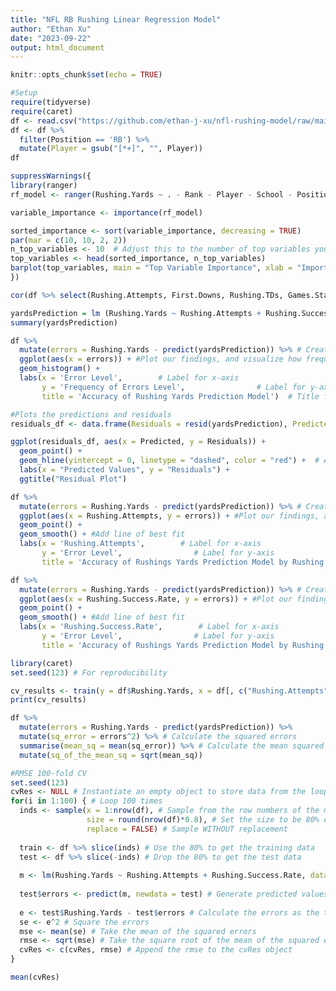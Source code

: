 ---
title: "NFL RB Rushing Linear Regression Model"
author: "Ethan Xu"
date: "2023-09-22"
output: html_document
---

```{r setup, include=FALSE}
knitr::opts_chunk$set(echo = TRUE)
```

```{r}
#Setup
require(tidyverse)
require(caret)
df <- read.csv("https://github.com/ethan-j-xu/nfl-rushing-model/raw/main/NFL%202022-2023%20Rushing%20Data%20-%20Sheet1.csv")
df <- df %>%
  filter(Postition == 'RB') %>%
  mutate(Player = gsub("[*+]", "", Player))
df
```

```{r}
suppressWarnings({ 
library(ranger)
rf_model <- ranger(Rushing.Yards ~ . - Rank - Player - School - Position -YPC - YPG, data = df, num.trees = 100, mtry = 5, importance = 'impurity')

variable_importance <- importance(rf_model)

sorted_importance <- sort(variable_importance, decreasing = TRUE)
par(mar = c(10, 10, 2, 2))
n_top_variables <- 10  # Adjust this to the number of top variables you want to display
top_variables <- head(sorted_importance, n_top_variables)
barplot(top_variables, main = "Top Variable Importance", xlab = "Importance Score", horiz = TRUE, las = 2)
})
```

```{r}
cor(df %>% select(Rushing.Attempts, First.Downs, Rushing.TDs, Games.Started, Rushing.Success.Rate, Longest.Rushing.Attempt))

yardsPrediction = lm (Rushing.Yards ~ Rushing.Attempts + Rushing.Success.Rate, data = df)
summary(yardsPrediction)

df %>%
  mutate(errors = Rushing.Yards - predict(yardsPrediction)) %>% # Create errors column for differences between actual and predicted future earnings 
  ggplot(aes(x = errors)) + #Plot our findings, and visualize how frequently our model was off by a certain amount.
  geom_histogram() +
  labs(x = 'Error Level',        # Label for x-axis
       y = 'Frequency of Errors Level',                # Label for y-axis
       title = 'Accuracy of Rushing Yards Prediction Model')  # Title for the plot

#Plots the predictions and residuals
residuals_df <- data.frame(Residuals = resid(yardsPrediction), Predicted = predict(yardsPrediction))

ggplot(residuals_df, aes(x = Predicted, y = Residuals)) +
  geom_point() +
  geom_hline(yintercept = 0, linetype = "dashed", color = "red") +  # Add a dashed line at y = 0
  labs(x = "Predicted Values", y = "Residuals") +
  ggtitle("Residual Plot")

df %>%
  mutate(errors = Rushing.Yards - predict(yardsPrediction)) %>% # Create errors column for differences between actual and predicted future earnings 
  ggplot(aes(x = Rushing.Attempts, y = errors)) + #Plot our findings, and visualize how accurate our model was for each level of rushing attempts
  geom_point() +
  geom_smooth() + #Add line of best fit
  labs(x = 'Rushing.Attempts',        # Label for x-axis
       y = 'Error Level',                # Label for y-axis
       title = 'Accuracy of Rushings Yards Prediction Model by Rushing.Attempts')

df %>%
  mutate(errors = Rushing.Yards - predict(yardsPrediction)) %>% # Create errors column for differences between actual and predicted future earnings 
  ggplot(aes(x = Rushing.Success.Rate, y = errors)) + #Plot our findings, and visualize how accurate our model was for each level of rushing success
  geom_point() +
  geom_smooth() + #Add line of best fit
  labs(x = 'Rushing.Success.Rate',        # Label for x-axis
       y = 'Error Level',                # Label for y-axis
       title = 'Accuracy of Rushings Yards Prediction Model by Rushing.Success.Rate')
```

```{r}
library(caret)
set.seed(123) # For reproducibility

cv_results <- train(y = df$Rushing.Yards, x = df[, c("Rushing.Attempts", "Rushing.Success.Rate")], method = "lm", trControl = trainControl(method = "cv", number = 50))
print(cv_results)
```

```{r}
df %>%
  mutate(errors = Rushing.Yards - predict(yardsPrediction)) %>%
  mutate(sq_error = errors^2) %>% # Calculate the squared errors
  summarise(mean_sq = mean(sq_error)) %>% # Calculate the mean squared errors
  mutate(sq_of_the_mean_sq = sqrt(mean_sq))

#RMSE 100-fold CV
set.seed(123)
cvRes <- NULL # Instantiate an empty object to store data from the loop
for(i in 1:100) { # Loop 100 times
  inds <- sample(x = 1:nrow(df), # Sample from the row numbers of the movies_analysis dataframe
                 size = round(nrow(df)*0.8), # Set the size to be 80% of the total rows (don't forget to round()!)
                 replace = FALSE) # Sample WITHOUT replacement
  
  train <- df %>% slice(inds) # Use the 80% to get the training data
  test <- df %>% slice(-inds) # Drop the 80% to get the test data
  
  m <- lm(Rushing.Yards ~ Rushing.Attempts + Rushing.Success.Rate, data = train) # Train the model on the train data
  
  test$errors <- predict(m, newdata = test) # Generate predicted values from the model
  
  e <- test$Rushing.Yards - test$errors # Calculate the errors as the true Y minus the predicted Y
  se <- e^2 # Square the errors
  mse <- mean(se) # Take the mean of the squared errors
  rmse <- sqrt(mse) # Take the square root of the mean of the squared errors
  cvRes <- c(cvRes, rmse) # Append the rmse to the cvRes object
} 

mean(cvRes)
```
